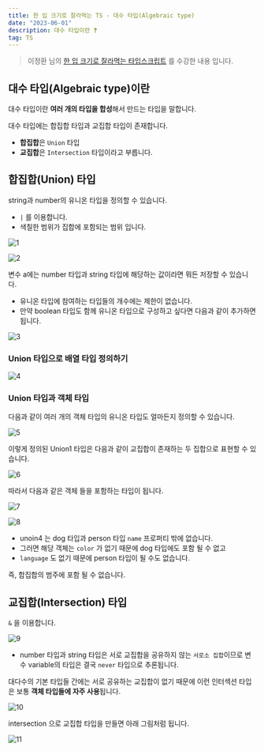 ```yaml
---
title: 한 입 크기로 잘라먹는 TS - 대수 타입(Algebraic type)
date: "2023-06-01"
description: 대수 타입이란 ❓
tag: TS
---
```


> 이정환 님의 [한 입 크기로 잘라먹는 타입스크립트](https://www.inflearn.com/course/%ED%95%9C%EC%9E%85-%ED%81%AC%EA%B8%B0-%ED%83%80%EC%9E%85%EC%8A%A4%ED%81%AC%EB%A6%BD%ED%8A%B8/) 를 수강한 내용 입니다.

## 대수 타입(Algebraic type)이란

대수 타입이란 **여러 개의 타입을 합성**해서 만드는 타입을 말합니다.

대수 타입에는 합집합 타입과 교집합 타입이 존재합니다.

-   **합집합**은 `Union` 타입
-   **교집합**은 `Intersection` 타입이라고 부릅니다.

## 합집합(Union) 타입

string과 number의 유니온 타입을 정의할 수 있습니다.

-   `|` 를 이용합니다.
-   색칠한 범위가 집합에 포함되는 범위 입니다.

![1](https://github.com/Choi-HyunHo/hyunho-gatsby-blog/assets/87301268/2bae75f4-7140-4073-a362-4c0257598a15)

![2](https://github.com/Choi-HyunHo/hyunho-gatsby-blog/assets/87301268/3a79e299-e326-406f-8854-53fbbed8b845)

변수 a에는 number 타입과 string 타입에 해당하는 값이라면 뭐든 저장할 수 있습니다.

-   유니온 타입에 참여하는 타입들의 개수에는 제한이 없습니다.
-   만약 boolean 타입도 함께 유니온 타입으로 구성하고 싶다면 다음과 같이 추가하면 됩니다.

![3](https://github.com/Choi-HyunHo/hyunho-gatsby-blog/assets/87301268/34f98f90-9ef7-4c2a-83a3-006669605614)

### Union 타입으로 배열 타입 정의하기

![4](https://github.com/Choi-HyunHo/hyunho-gatsby-blog/assets/87301268/4f63342f-a63c-4b7f-bdd9-e5544b0d59ec)

### Union 타입과 객체 타입

다음과 같이 여러 개의 객체 타입의 유니온 타입도 얼마든지 정의할 수 있습니다.

![5](https://github.com/Choi-HyunHo/hyunho-gatsby-blog/assets/87301268/094cd312-3aa9-41dd-baa4-4a0f15ddfeea)

이렇게 정의된 Union1 타입은 다음과 같이 교집합이 존재하는 두 집합으로 표현할 수 있습니다.

![6](https://github.com/Choi-HyunHo/hyunho-gatsby-blog/assets/87301268/3b007352-8996-40cd-ad1e-52e8a9ddfb2f)

따라서 다음과 같은 객체 들을 포함하는 타입이 됩니다.

![7](https://github.com/Choi-HyunHo/hyunho-gatsby-blog/assets/87301268/ecbae224-9260-4297-abfd-5d1be683fffc)

![8](https://github.com/Choi-HyunHo/hyunho-gatsby-blog/assets/87301268/40c7172c-0092-4e36-a795-8c3792253691)

-   unoin4 는 dog 타입과 person 타입 `name` 프로퍼티 밖에 없습니다.
-   그러면 해당 객체는 `color` 가 없기 때문에 dog 타입에도 포함 될 수 없고
-   `language` 도 없기 때문에 person 타입이 될 수도 없습니다.

즉, 합집합의 범주에 포함 될 수 없습니다.

## 교집합(Intersection) 타입

`&` 을 이용합니다.

![9](https://github.com/Choi-HyunHo/hyunho-gatsby-blog/assets/87301268/8dadc69f-06a1-4ee3-9812-80d19ec52a99)

-   number 타입과 string 타입은 서로 교집합을 공유하지 않는 `서로소 집합`이므로 변수 variable의 타입은 결국 `never` 타입으로 추론됩니다.

대다수의 기본 타입들 간에는 서로 공유하는 교집합이 없기 때문에 이런 인터섹션 타입은 보통 **객체 타입들에 자주 사용**됩니다.

![10](https://github.com/Choi-HyunHo/hyunho-gatsby-blog/assets/87301268/b7483aeb-7d85-4193-9bbc-f9d1d2fbc581)

intersection 으로 교집합 타입을 만들면 아래 그림처럼 됩니다.

![11](https://github.com/Choi-HyunHo/hyunho-gatsby-blog/assets/87301268/f28c5010-03e2-43d1-b245-d50b7db2c945)
